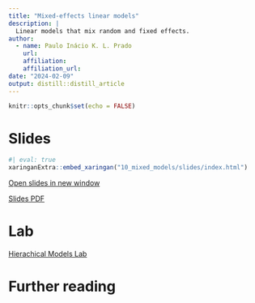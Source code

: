 ```yaml
---
title: "Mixed-effects linear models"
description: |
  Linear models that mix random and fixed effects.
author:
  - name: Paulo Inácio K. L. Prado
    url: 
    affiliation: 
    affiliation_url: 
date: "2024-02-09"
output: distill::distill_article
---
```


```r
knitr::opts_chunk$set(echo = FALSE)
```
# Slides

```r
#| eval: true
xaringanExtra::embed_xaringan("10_mixed_models/slides/index.html")
```

[Open slides in new window](10_mixed_models/slides/index.html)

[Slides PDF](10_mixed_models/10_MixedModels.pdf)

# Lab

[Hierachical Models Lab](10_mixed_models/lad.html)

# Further reading





